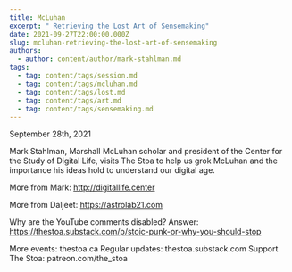 ```yaml
---
title: McLuhan
excerpt: " Retrieving the Lost Art of Sensemaking"
date: 2021-09-27T22:00:00.000Z
slug: mcluhan-retrieving-the-lost-art-of-sensemaking
authors:
  - author: content/author/mark-stahlman.md
tags:
  - tag: content/tags/session.md
  - tag: content/tags/mcluhan.md
  - tag: content/tags/lost.md
  - tag: content/tags/art.md
  - tag: content/tags/sensemaking.md
---
```


September 28th, 2021

Mark Stahlman, Marshall McLuhan scholar and president of the Center for the Study of Digital Life, visits The Stoa to help us grok McLuhan and the importance his ideas hold to understand our digital age.

More from Mark: http://digitallife.center

More from Daljeet: https://astrolab21.com

Why are the YouTube comments disabled? Answer: https://thestoa.substack.com/p/stoic-punk-or-why-you-should-stop

More events: thestoa.ca 
Regular updates: thestoa.substack.com 
Support The Stoa: patreon.com/the_stoa
